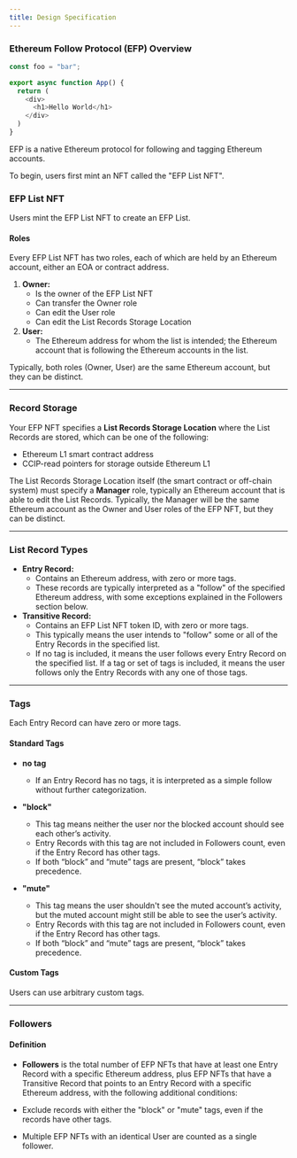 ```yaml
---
title: Design Specification
---
```


### Ethereum Follow Protocol (EFP) Overview

```ts
const foo = "bar";

export async function App() {
  return (
    <div>
      <h1>Hello World</h1>
    </div>
  )
}
```

EFP is a native Ethereum protocol for following and tagging Ethereum accounts.

To begin, users first mint an NFT called the "EFP List NFT".

### EFP List NFT

Users mint the EFP List NFT to create an EFP List.

#### Roles

Every EFP List NFT has two roles, each of which are held by an Ethereum account, either an EOA or contract address.

1. **Owner:**
   - Is the owner of the EFP List NFT
   - Can transfer the Owner role
   - Can edit the User role
   - Can edit the List Records Storage Location
2. **User:**
   - The Ethereum address for whom the list is intended; the Ethereum account that is following the Ethereum accounts in the list.

Typically, both roles (Owner, User) are the same Ethereum account, but they can be distinct.

---

### Record Storage

Your EFP NFT specifies a **List Records Storage Location** where the List Records are stored, which can be one of the following:

- Ethereum L1 smart contract address
- CCIP-read pointers for storage outside Ethereum L1

The List Records Storage Location itself (the smart contract or off-chain system) must specify a **Manager** role, typically an Ethereum account that is able to edit the List Records. Typically, the Manager will be the same Ethereum account as the Owner and User roles of the EFP NFT, but they can be distinct.

---

### List Record Types

- **Entry Record:**
  - Contains an Ethereum address, with zero or more tags.
  - These records are typically interpreted as a "follow" of the specified Ethereum address, with some exceptions explained in the Followers section below.
- **Transitive Record:**
  - Contains an EFP List NFT token ID, with zero or more tags.
  - This typically means the user intends to "follow" some or all of the Entry Records in the specified list.
  - If no tag is included, it means the user follows every Entry Record on the specified list. If a tag or set of tags is included, it means the user follows only the Entry Records with any one of those tags.

---

### Tags

Each Entry Record can have zero or more tags.

#### Standard Tags

- **no tag**

  - If an Entry Record has no tags, it is interpreted as a simple follow without further categorization.

- **"block"**

  - This tag means neither the user nor the blocked account should see each other’s activity.
  - Entry Records with this tag are not included in Followers count, even if the Entry Record has other tags.
  - If both “block” and “mute” tags are present, “block” takes precedence.

- **"mute"**
  - This tag means the user shouldn't see the muted account’s activity, but the muted account might still be able to see the user’s activity.
  - Entry Records with this tag are not included in Followers count, even if the Entry Record has other tags.
  - If both “block” and “mute” tags are present, “block” takes precedence.

#### Custom Tags

Users can use arbitrary custom tags.

---

### Followers

#### Definition

- **Followers** is the total number of EFP NFTs that have at least one Entry Record with a specific Ethereum address, plus EFP NFTs that have a Transitive Record that points to an Entry Record with a specific Ethereum address, with the following additional conditions:

- Exclude records with either the "block" or "mute" tags, even if the records have other tags.
- Multiple EFP NFTs with an identical User are counted as a single follower.
